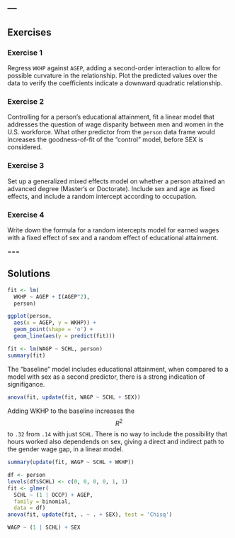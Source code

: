 ---
---

## Exercises

### Exercise 1

Regress `WKHP` against `AGEP`, adding a second-order interaction to allow for
possible curvature in the relationship. Plot the predicted values over the data
to verify the coefficients indicate a downward quadratic relationship.

### Exercise 2

Controlling for a person's educational attainment, fit a linear model that
addresses the question of wage disparity between men and women in the U.S.
workforce. What other predictor from the `person` data frame would increases the
goodness-of-fit of the "control" model, before SEX is considered.

### Exercise 3

Set up a generalized mixed effects model on whether a person attained an advanced
degree (Master's or Doctorate). Include sex and age as fixed effects, and include
a random intercept according to occupation.

### Exercise 4

Write down the formula for a random intercepts model for earned wages with a
fixed effect of sex and a random effect of educational attainment.

===

## Solutions

```r
fit <- lm(
  WKHP ~ AGEP + I(AGEP^2),
  person)

ggplot(person,
  aes(x = AGEP, y = WKHP)) +
  geom_point(shape = 'o') +
  geom_line(aes(y = predict(fit)))
```

```r
fit <- lm(WAGP ~ SCHL, person)
summary(fit)
```

The "baseline" model includes educational attainment, when compared to a model
with sex as a second predictor, there is a strong indication of signifigance.

```r
anova(fit, update(fit, WAGP ~ SCHL + SEX))
```

Adding WKHP to the baseline increases the $$R^2$$ to `.32` from `.14` with just
`SCHL`. There is no way to include the possibility that hours worked also
dependends on sex, giving a direct and indirect path to the gender wage gap, in
a linear model.

```r
summary(update(fit, WAGP ~ SCHL + WKHP))
```

```r
df <- person
levels(df$SCHL) <- c(0, 0, 0, 0, 1, 1)
fit <- glmer(
  SCHL ~ (1 | OCCP) + AGEP,
  family = binomial,
  data = df)
anova(fit, update(fit, . ~ . + SEX), test = 'Chisq')
```

```r
WAGP ~ (1 | SCHL) + SEX
```
